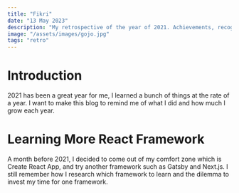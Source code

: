 ```yaml
---
title: "Fikri"
date: "13 May 2023"
description: "My retrospective of the year of 2021. Achievements, recognitions, and lessons learned."
image: "/assets/images/gojo.jpg"
tags: "retro"
---
```


# Introduction

2021 has been a great year for me, I learned a bunch of things at the rate of a year. I want to make this blog to remind me of what I did and how much I grow each year.

# Learning More React Framework

A month before 2021, I decided to come out of my comfort zone which is Create React App, and try another framework such as Gatsby and Next.js. I still remember how I research which framework to learn and the dilemma to invest my time for one framework.
